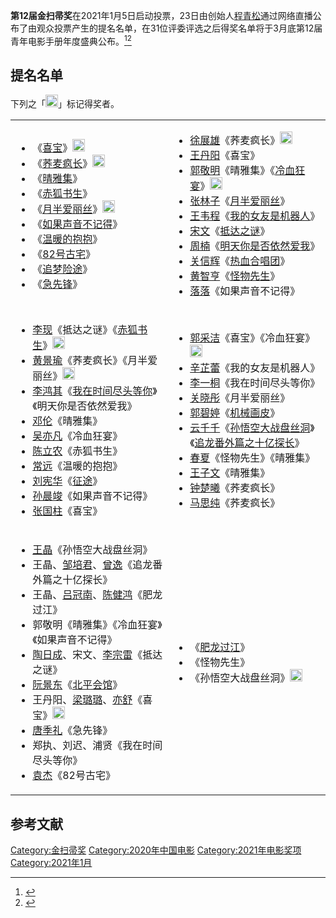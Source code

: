 '''第12届金扫帚奖'''在2021年1月5日启动投票，23日由创始人[[程青松|程青松]]通过网络直播公布了由观众投票产生的提名名单，在31位评委评选之后得奖名单将于3月底第12届青年电影手册年度盛典公布。<ref>{{cite news |author1=李霈霈 |title=疫情之年口碑低迷，国产爱情片普遍质量不高 |url=http://epaper.sxrb.com/shtml/sxwb/20210107/585181.shtml |accessdate=2021-01-24 |work=山西晚报 |date=2021-01-24}}</ref><ref>{{cite news |title=第12届中国电影金扫帚奖提名名单出炉 |url=https://ent.163.com/21/0123/13/G11GRUVQ000380CU.html |accessdate=2021-01-24 |work=网易 |date=2021-01-23 |archive-date=2021-02-05 |archive-url=https://web.archive.org/web/20210205181420/https://ent.163.com/21/0123/13/G11GRUVQ000380CU.html |dead-url=no }}</ref>

==提名名单==
下列之「[[File:Gold_circle.svg|20px]]」标记得奖者。
{| class=wikitable
|-
| valign="top" width="50%"|{{Award category|#eedd82|[[金扫帚奖最令人失望影片|最令人失望影片]]}}
*《[[喜宝|喜宝]]》[[File:Gold_circle.svg|20px]]
*《[[荞麦疯长|荞麦疯长]]》[[File:Gold_circle.svg|20px]]
*《[[晴雅集|晴雅集]]》
*《[[赤狐书生|赤狐书生]]》
*《[[月半爱丽丝|月半爱丽丝]]》[[File:Gold_circle.svg|20px]]
*《[[如果声音不记得|如果声音不记得]]》
*《[[温暖的抱抱|温暖的抱抱]]》
*《[[82号古宅|82号古宅]]》
*《[[追梦险途|追梦险途]]》
*《[[急先锋|急先锋]]》

| valign="top" width="50%"|{{Award category|#eedd82|[[金扫帚奖最令人失望导演|最令人失望导演]]}}
*[[徐展雄|徐展雄]]《荞麦疯长》[[File:Gold_circle.svg|20px]]
*[[王丹阳|王丹阳]]《喜宝》
*[[郭敬明|郭敬明]]《晴雅集》《[[冷血狂宴|冷血狂宴]]》[[File:Gold_circle.svg|20px]]
*[[张林子|张林子]]《[[月半爱丽丝|月半爱丽丝]]》
*[[王韦程|王韦程]]《[[我的女友是机器人|我的女友是机器人]]》
*[[宋文|宋文]]《[[抵达之谜|抵达之谜]]》
*[[周楠|周楠]]《[[明天你是否依然爱我|明天你是否依然爱我]]》
*[[关信辉|关信辉]]《[[热血合唱团|热血合唱团]]》
*[[黄智亨|黄智亨]]《[[怪物先生|怪物先生]]》
*[[落落|落落]]《如果声音不记得》
|-
| valign="top" width="50%"|{{Award category|#eedd82|[[金扫帚奖最令人失望男演员|最令人失望男演员]]}}
*[[李现|李现]]《抵达之谜》《[[赤狐书生|赤狐书生]]》[[File:Gold_circle.svg|20px]]
*[[黄景瑜|黄景瑜]]《荞麦疯长》《月半爱丽丝》[[File:Gold_circle.svg|20px]]
*[[李鸿其|李鸿其]]《[[我在时间尽头等你|我在时间尽头等你]]》《明天你是否依然爱我》
*[[邓伦|邓伦]]《晴雅集》
*[[吴亦凡|吴亦凡]]《冷血狂宴》
*[[陈立农|陈立农]]《赤狐书生》
*[[常远_(男演员)|常远]]《温暖的抱抱》
*[[刘宪华|刘宪华]]《[[征途|征途]]》
*[[孙晨竣|孙晨竣]]《如果声音不记得》
*[[张国柱|张国柱]]《喜宝》

| valign="top" width="50%"|{{Award category|#eedd82|[[金扫帚奖最令人失望女演员|最令人失望女演员]]}}
*[[郭采洁|郭采洁]]《喜宝》《冷血狂宴》[[File:Gold_circle.svg|20px]]
*[[辛芷蕾|辛芷蕾]]《我的女友是机器人》
*[[李一桐|李一桐]]《我在时间尽头等你》
*[[关晓彤|关晓彤]]《月半爱丽丝》
*[[郭碧婷|郭碧婷]]《[[机械画皮|机械画皮]]》
*[[云千千|云千千]]《[[孙悟空大战盘丝洞|孙悟空大战盘丝洞]]》《[[追龙番外篇之十亿探长|追龙番外篇之十亿探长]]》
*[[春夏|春夏]]《怪物先生》《晴雅集》
*[[王子文|王子文]]《晴雅集》
*[[钟楚曦|钟楚曦]]《荞麦疯长》
*[[马思纯|马思纯]]《荞麦疯长》
|-
| valign="top" width="50%"|{{Award category|#eedd82|[[金扫帚奖最令人失望编剧|最令人失望编剧]]}}
*[[王晶|王晶]]《孙悟空大战盘丝洞》
*王晶、[[邹培君|邹培君]]、[[曾逸|曾逸]]《追龙番外篇之十亿探长》
*王晶、[[吕冠南|吕冠南]]、[[陈健鸿|陈健鸿]]《肥龙过江》
*郭敬明《晴雅集》《冷血狂宴》《如果声音不记得》
*[[陶日成|陶日成]]、宋文、[[李宗雷|李宗雷]]《抵达之谜》
*[[阮景东|阮景东]]《[[北平会馆|北平会馆]]》
*王丹阳、[[梁璐璐|梁璐璐]]、[[亦舒|亦舒]]《喜宝》[[File:Gold_circle.svg|20px]]
*[[唐季礼|唐季礼]]《急先锋》
*郑执、刘迟、浦贤《我在时间尽头等你》
*[[袁杰|袁杰]]《82号古宅》

| valign="top" width="50%"|{{Award category|#eedd82|[[金扫帚奖最令人失望流媒体影片|最令人失望流媒体影片]]}}
*《[[肥龙过江|肥龙过江]]》
*《怪物先生》
*《孙悟空大战盘丝洞》[[File:Gold_circle.svg|20px]]
|}

==参考文献==
{{reflist}}

{{DEFAULTSORT:12}}
[[Category:金扫帚奖|Category:金扫帚奖]]
[[Category:2020年中国电影|Category:2020年中国电影]]
[[Category:2021年电影奖项|Category:2021年电影奖项]]
[[Category:2021年1月|Category:2021年1月]]